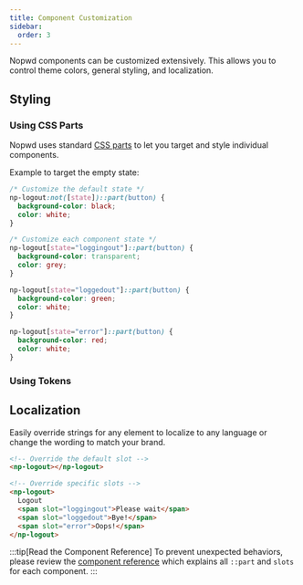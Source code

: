 ```yaml
---
title: Component Customization
sidebar:
  order: 3
---
```


Nopwd components can be customized extensively. This allows you to control theme colors, general styling, and localization.

## Styling

### Using CSS Parts
Nopwd uses standard [CSS parts](https://developer.mozilla.org/en-US/docs/Web/CSS/::part) to let you target and style individual components.

Example to target the empty state:

```css
/* Customize the default state */
np-logout:not([state])::part(button) {
  background-color: black;
  color: white;
}

/* Customize each component state */
np-logout[state="loggingout"]::part(button) {
  background-color: transparent;
  color: grey;
}

np-logout[state="loggedout"]::part(button) {
  background-color: green;
  color: white;
}

np-logout[state="error"]::part(button) {
  background-color: red;
  color: white;
}
```

### Using Tokens


## Localization

Easily override strings for any element to localize to any language or change the wording to match your brand.

```html
<!-- Override the default slot -->
<np-logout></np-logout>

<!-- Override specific slots -->
<np-logout>
  Logout
  <span slot="loggingout">Please wait</span>
  <span slot="loggedout">Bye!</span>
  <span slot="error">Oops!</span>
</np-logout>
```

:::tip[Read the Component Reference]
To prevent unexpected behaviors, please review the [component reference](/reference/components) which explains all `::part` and `slots` for each component.
:::
